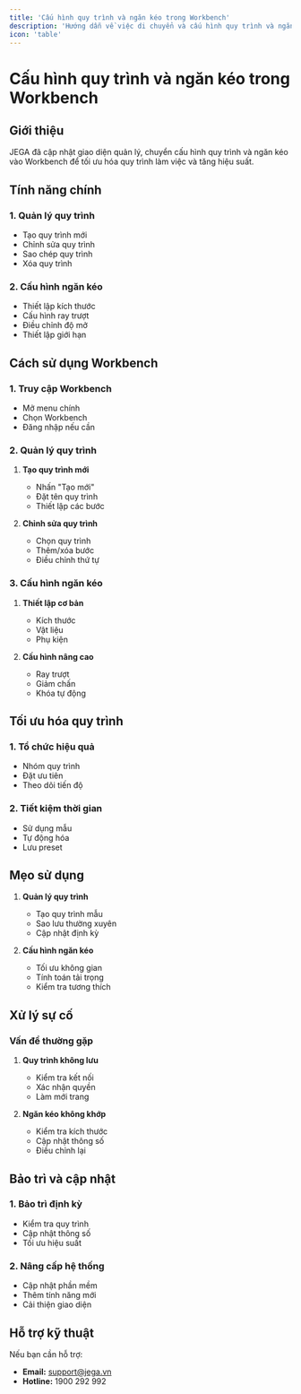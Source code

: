 ```yaml
---
title: 'Cấu hình quy trình và ngăn kéo trong Workbench'
description: 'Hướng dẫn về việc di chuyển và cấu hình quy trình và ngăn kéo trong Workbench JEGA'
icon: 'table'
---
```


# Cấu hình quy trình và ngăn kéo trong Workbench

## Giới thiệu

JEGA đã cập nhật giao diện quản lý, chuyển cấu hình quy trình và ngăn kéo vào Workbench để tối ưu hóa quy trình làm việc và tăng hiệu suất.

## Tính năng chính

### 1. Quản lý quy trình
- Tạo quy trình mới
- Chỉnh sửa quy trình
- Sao chép quy trình
- Xóa quy trình

### 2. Cấu hình ngăn kéo
- Thiết lập kích thước
- Cấu hình ray trượt
- Điều chỉnh độ mở
- Thiết lập giới hạn

## Cách sử dụng Workbench

### 1. Truy cập Workbench
- Mở menu chính
- Chọn Workbench
- Đăng nhập nếu cần

### 2. Quản lý quy trình
1. **Tạo quy trình mới**
   - Nhấn "Tạo mới"
   - Đặt tên quy trình
   - Thiết lập các bước

2. **Chỉnh sửa quy trình**
   - Chọn quy trình
   - Thêm/xóa bước
   - Điều chỉnh thứ tự

### 3. Cấu hình ngăn kéo
1. **Thiết lập cơ bản**
   - Kích thước
   - Vật liệu
   - Phụ kiện

2. **Cấu hình nâng cao**
   - Ray trượt
   - Giảm chấn
   - Khóa tự động

## Tối ưu hóa quy trình

### 1. Tổ chức hiệu quả
- Nhóm quy trình
- Đặt ưu tiên
- Theo dõi tiến độ

### 2. Tiết kiệm thời gian
- Sử dụng mẫu
- Tự động hóa
- Lưu preset

## Mẹo sử dụng

1. **Quản lý quy trình**
   - Tạo quy trình mẫu
   - Sao lưu thường xuyên
   - Cập nhật định kỳ

2. **Cấu hình ngăn kéo**
   - Tối ưu không gian
   - Tính toán tải trọng
   - Kiểm tra tương thích

## Xử lý sự cố

### Vấn đề thường gặp
1. **Quy trình không lưu**
   - Kiểm tra kết nối
   - Xác nhận quyền
   - Làm mới trang

2. **Ngăn kéo không khớp**
   - Kiểm tra kích thước
   - Cập nhật thông số
   - Điều chỉnh lại

## Bảo trì và cập nhật

### 1. Bảo trì định kỳ
- Kiểm tra quy trình
- Cập nhật thông số
- Tối ưu hiệu suất

### 2. Nâng cấp hệ thống
- Cập nhật phần mềm
- Thêm tính năng mới
- Cải thiện giao diện

## Hỗ trợ kỹ thuật

Nếu bạn cần hỗ trợ:
- **Email:** support@jega.vn
- **Hotline:** 1900 292 992
